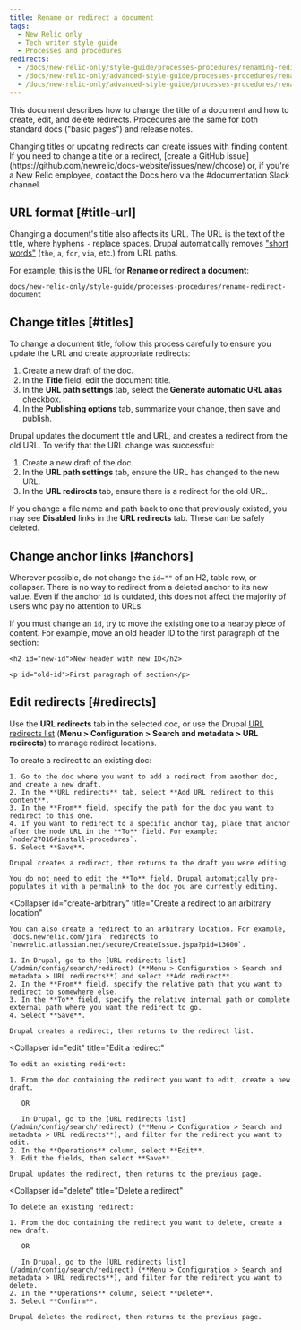 ```yaml
---
title: Rename or redirect a document
tags:
  - New Relic only
  - Tech writer style guide
  - Processes and procedures
redirects:
  - /docs/new-relic-only/style-guide/processes-procedures/renaming-redirecting-document
  - /docs/new-relic-only/advanced-style-guide/processes-procedures/renaming-redirecting-document
  - /docs/new-relic-only/advanced-style-guide/processes-procedures/rename-redirect-document
---
```


This document describes how to change the title of a document and how to create, edit, and delete redirects. Procedures are the same for both standard docs ("basic pages") and release notes.

<Callout variant="caution">
  Changing titles or updating redirects can create issues with finding content. If you need to change a title or a redirect, [create a GitHub issue](https://github.com/newrelic/docs-website/issues/new/choose) or, if you're a New Relic employee, contact the Docs hero via the #documentation Slack channel.
</Callout>

## URL format [#title-url]

Changing a document's title also affects its URL. The URL is the text of the title, where hyphens `-` replace spaces. Drupal automatically removes ["short words"](/admin/config/search/path/settings) (`the`, `a`, `for`, `via`, etc.) from URL paths.

For example, this is the URL for **Rename or redirect a document**:

```
docs/new-relic-only/style-guide/processes-procedures/rename-redirect-document
```

## Change titles [#titles]

To change a document title, follow this process carefully to ensure you update the URL and create appropriate redirects:

1. Create a new draft of the doc.
2. In the **Title** field, edit the document title.
3. In the **URL path settings** tab, select the **Generate automatic URL alias** checkbox.
4. In the **Publishing options** tab, summarize your change, then save and publish.

Drupal updates the document title and URL, and creates a redirect from the old URL. To verify that the URL change was successful:

1. Create a new draft of the doc.
2. In the **URL path settings** tab, ensure the URL has changed to the new URL.
3. In the **URL redirects** tab, ensure there is a redirect for the old URL.

If you change a file name and path back to one that previously existed, you may see **Disabled** links in the **URL redirects** tab. These can be safely deleted.

## Change anchor links [#anchors]

Wherever possible, do not change the `id=""` of an H2, table row, or collapser. There is no way to redirect from a deleted anchor to its new value. Even if the anchor `id` is outdated, this does not affect the majority of users who pay no attention to URLs.

If you must change an `id`, try to move the existing one to a nearby piece of content. For example, move an old header ID to the first paragraph of the section:

```
<h2 id="new-id">New header with new ID</h2>

<p id="old-id">First paragraph of section</p>
```

## Edit redirects [#redirects]

Use the **URL redirects** tab in the selected doc, or use the Drupal [URL redirects list](/admin/config/search/redirect) (**Menu > Configuration > Search and metadata > URL redirects**) to manage redirect locations.

<CollapserGroup>
  <Collapser
    id="create"
    title="Create a redirect to a doc you're editing"
  >
    To create a redirect to an existing doc:

    1. Go to the doc where you want to add a redirect from another doc, and create a new draft.
    2. In the **URL redirects** tab, select **Add URL redirect to this content**.
    3. In the **From** field, specify the path for the doc you want to redirect to this one.
    4. If you want to redirect to a specific anchor tag, place that anchor after the node URL in the **To** field. For example: `node/27016#install-procedures`.
    5. Select **Save**.

    Drupal creates a redirect, then returns to the draft you were editing.

    You do not need to edit the **To** field. Drupal automatically pre-populates it with a permalink to the doc you are currently editing.
  </Collapser>

  <Collapser
    id="create-arbitrary"
    title="Create a redirect to an arbitrary location"
  >
    You can also create a redirect to an arbitrary location. For example, `docs.newrelic.com/jira` redirects to `newrelic.atlassian.net/secure/CreateIssue.jspa?pid=13600`.

    1. In Drupal, go to the [URL redirects list](/admin/config/search/redirect) (**Menu > Configuration > Search and metadata > URL redirects**) and select **Add redirect**.
    2. In the **From** field, specify the relative path that you want to redirect to somewhere else.
    3. In the **To** field, specify the relative internal path or complete external path where you want the redirect to go.
    4. Select **Save**.

    Drupal creates a redirect, then returns to the redirect list.
  </Collapser>

  <Collapser
    id="edit"
    title="Edit a redirect"
  >
    To edit an existing redirect:

    1. From the doc containing the redirect you want to edit, create a new draft.

       OR

       In Drupal, go to the [URL redirects list](/admin/config/search/redirect) (**Menu > Configuration > Search and metadata > URL redirects**), and filter for the redirect you want to edit.
    2. In the **Operations** column, select **Edit**.
    3. Edit the fields, then select **Save**.

    Drupal updates the redirect, then returns to the previous page.
  </Collapser>

  <Collapser
    id="delete"
    title="Delete a redirect"
  >
    To delete an existing redirect:

    1. From the doc containing the redirect you want to delete, create a new draft.

       OR

       In Drupal, go to the [URL redirects list](/admin/config/search/redirect) (**Menu > Configuration > Search and metadata > URL redirects**), and filter for the redirect you want to delete.
    2. In the **Operations** column, select **Delete**.
    3. Select **Confirm**.

    Drupal deletes the redirect, then returns to the previous page.
  </Collapser>
</CollapserGroup>
